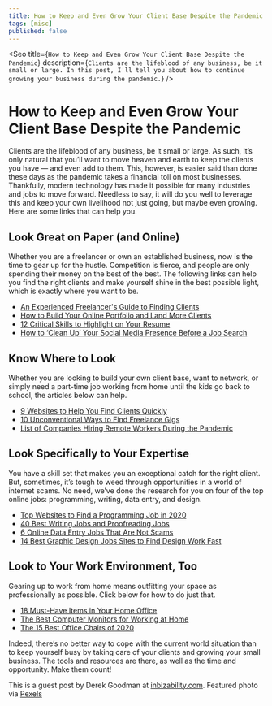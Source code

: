 ```yaml
---
title: How to Keep and Even Grow Your Client Base Despite the Pandemic
tags: [misc]
published: false
---
```


<Seo
  title={`How to Keep and Even Grow Your Client Base Despite the Pandemic`}
  description={`Clients are the lifeblood of any business, be it small or large. In this post, I'll tell you about how to continue growing your business during the pandemic.`}
/>

# How to Keep and Even Grow Your Client Base Despite the Pandemic

Clients are the lifeblood of any business, be it small or large. As such, it’s only natural that you’ll want to move heaven and earth to keep the clients you have — and even add to them. This, however, is easier said than done these days as the pandemic takes a financial toll on most businesses. Thankfully, modern technology has made it possible for many industries and jobs to move forward. Needless to say, it will do you well to leverage this and keep your own livelihood not just going, but maybe even growing. Here are some links that can help you.

## Look Great on Paper (and Online)

Whether you are a freelancer or own an established business, now is the time to gear up for the hustle. Competition is fierce, and people are only spending their money on the best of the best. The following links can help you find the right clients and make yourself shine in the best possible light, which is exactly where you want to be.

<ul>
  <li>
    <a
      href='https://lifehacker.com/an-experienced-freelancers-guide-to-finding-clients-1610357303'
      target='_blank'
      rel='nooppener nofollow'
    >
      An Experienced Freelancer's Guide to Finding Clients
    </a>
  </li>
  <li>
    <a
      href='https://www.pagecloud.com/blog/how-to-build-your-online-portfolio'
      target='_blank'
      rel='nooppener nofollow'
    >
      How to Build Your Online Portfolio and Land More Clients
    </a>
  </li>
  <li>
    <a
      href='https://skillcrush.com/blog/remote-resume/'
      target='_blank'
      rel='nooppener nofollow'
    >
      12 Critical Skills to Highlight on Your Resume
    </a>
  </li>
  <li>
    <a
      href='https://www.theladders.com/career-advice/how-to-clean-up-your-social-media-presence-before-a-job-search'
      target='_blank'
      rel='nooppener nofollow'
    >
      How to ‘Clean Up’ Your Social Media Presence Before a Job Search
    </a>
  </li>
</ul>

## Know Where to Look

Whether you are looking to build your own client base, want to network, or simply need a part-time job working from home until the kids go back to school, the articles below can help.

<ul>
  <li>
    <a
      href='https://www.businessinsider.com/websites-to-find-remote-work-freelance-jobs-quickly'
      target='_blank'
      rel='nooppener nofollow'
    >
      9 Websites to Help You Find Clients Quickly
    </a>
  </li>
  <li>
    <a
      href='https://medium.com/@chloerbrooks/10-unconventional-ways-to-find-freelance-gigs-5b6d71c28456'
      target='_blank'
      rel='nooppener nofollow'
    >
      10 Unconventional Ways to Find Freelance Gigs
    </a>
  </li>
  <li>
    <a
      href='https://www.cnbc.com/2020/04/06/18-companies-hiring-remote-workers-amid-the-coronavirus-pandemic.html'
      target='_blank'
      rel='nooppener nofollow'
    >
      List of Companies Hiring Remote Workers During the Pandemic
    </a>
  </li>
</ul>

## Look Specifically to Your Expertise

You have a skill set that makes you an exceptional catch for the right client. But, sometimes, it’s tough to weed through opportunities in a world of internet scams. No need, we’ve done the research for you on four of the top online jobs: programming, writing, data entry, and design.

<ul>
  <li>
    <a
      href='https://dev.to/fredmaiaarantes/top-websites-to-find-a-remote-programming-job-in-2020-4b54'
      target='_blank'
      rel='nooppener nofollow'
    >
      Top Websites to Find a Programming Job in 2020
    </a>
  </li>
  <li>
    <a
      href='https://www.adamenfroy.com/freelance-writing-jobs'
      target='_blank'
      rel='nooppener nofollow'
    >
      40 Best Writing Jobs and Proofreading Jobs
    </a>
  </li>
  <li>
    <a
      href='https://crowdworknews.com/online-data-entry-jobs/'
      target='_blank'
      rel='nooppener nofollow'
    >
      6 Online Data Entry Jobs That Are Not Scams
    </a>
  </li>
  <li>
    <a
      href='https://www.sidehustlenation.com/remote-graphic-design-jobs/'
      target='_blank'
      rel='nooppener nofollow'
    >
      14 Best Graphic Design Jobs Sites to Find Design Work Fast
    </a>
  </li>
</ul>

## Look to Your Work Environment, Too

Gearing up to work from home means outfitting your space as professionally as possible. Click below for how to do just that.

<ul>
  <li>
    <a
      href='https://www.developgoodhabits.com/home-office-setup/'
      target='_blank'
      rel='nooppener nofollow'
    >
      18 Must-Have Items in Your Home Office
    </a>
  </li>
  <li>
    <a
      href='https://watchdogreviews.com/best-computer-monitors/'
      target='_blank'
      rel='nooppener nofollow'
    >
      The Best Computer Monitors for Working at Home
    </a>
  </li>
  <li>
    <a
      href='https://gearpatrol.com/2020/01/29/best-office-chairs/'
      target='_blank'
      rel='nooppener nofollow'
    >
      The 15 Best Office Chairs of 2020
    </a>
  </li>
</ul>

Indeed, there’s no better way to cope with the current world situation than to keep yourself busy by taking care of your clients and growing your small business. The tools and resources are there, as well as the time and opportunity. Make them count!

This is a guest post by Derek Goodman at [inbizability.com](https://www.inbizability.com/). Featured photo via [Pexels](https://www.pexels.com/photo/shallow-focus-photo-of-woman-using-smartphone-3803219/)

<Bio author />
